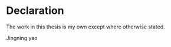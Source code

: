 # Declaration {.unnumbered}

The work in this thesis is my own except where otherwise stated.

Jingning yao